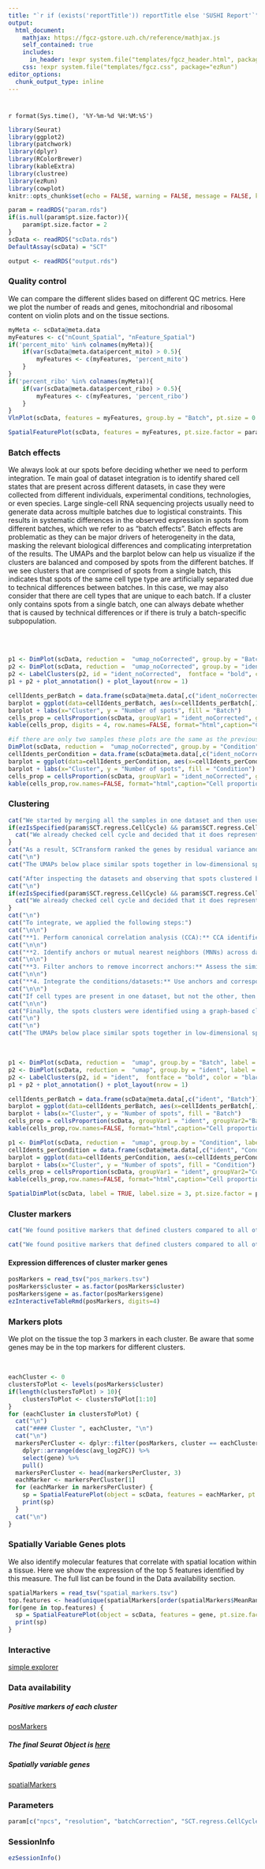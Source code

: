 ```yaml
---
title: "`r if (exists('reportTitle')) reportTitle else 'SUSHI Report'`"
output: 
  html_document:
    mathjax: https://fgcz-gstore.uzh.ch/reference/mathjax.js
    self_contained: true
    includes:
      in_header: !expr system.file("templates/fgcz_header.html", package="ezRun")
    css: !expr system.file("templates/fgcz.css", package="ezRun")
editor_options: 
  chunk_output_type: inline
---
```


# {.tabset}

`r format(Sys.time(), '%Y-%m-%d %H:%M:%S')`


```r
library(Seurat)
library(ggplot2)
library(patchwork)
library(dplyr)
library(RColorBrewer)
library(kableExtra)
library(clustree)
library(ezRun)
library(cowplot)
knitr::opts_chunk$set(echo = FALSE, warning = FALSE, message = FALSE, knitr.table.format = "html")
```

```r
param = readRDS("param.rds")
if(is.null(param$pt.size.factor)){
    param$pt.size.factor = 2
}
scData <- readRDS("scData.rds")
DefaultAssay(scData) = "SCT"

output <- readRDS("output.rds")
```


### Quality control

We can compare the different slides based on different QC metrics. Here we plot the number of reads and genes, mitochondrial and ribosomal content on violin plots and on the tissue sections. 

```r
myMeta <- scData@meta.data
myFeatures <- c("nCount_Spatial", "nFeature_Spatial")
if('percent_mito' %in% colnames(myMeta)){
    if(var(scData@meta.data$percent_mito) > 0.5){
        myFeatures <- c(myFeatures, 'percent_mito')
    }
}
if('percent_ribo' %in% colnames(myMeta)){
    if(var(scData@meta.data$percent_ribo) > 0.5){
        myFeatures <- c(myFeatures, 'percent_ribo')
    }
}
VlnPlot(scData, features = myFeatures, group.by = "Batch", pt.size = 0.001) + NoLegend() + plot_layout(ncol=2)
```

```r
SpatialFeaturePlot(scData, features = myFeatures, pt.size.factor = param$pt.size.factor)+ plot_layout(nrow=length(myFeatures), ncol=length(unique(scData$Batch))) & theme(legend.text = element_text(size = 6))
```


### Batch effects

We always look at our spots before deciding whether we need to perform integration. Te main goal of dataset integration is to identify shared cell states that are present across different datasets, in case they were collected from different individuals, experimental conditions, technologies, or even species. Large single-cell RNA sequencing projects usually need to generate data across multiple batches due to logistical constraints. This results in systematic differences in the observed expression in spots from different batches, which we refer to as “batch effects”. Batch effects are problematic as they can be major drivers of heterogeneity in the data, masking the relevant biological differences and complicating interpretation of the results.
The UMAPs and the barplot below can help us visualize if the clusters are balanced and composed by spots from the different batches. If we see clusters that are comprised of spots from a single batch, this indicates that spots of the same cell type type are artificially separated due to technical differences between batches. In this case, we may also consider that there are cell types that are unique to each batch. If a cluster only contains spots from a single batch, one can always debate whether that is caused by technical differences or if there is truly a batch-specific subpopulation.

<br/><br/>

```r
p1 <- DimPlot(scData, reduction =  "umap_noCorrected", group.by = "Batch", label = FALSE, pt.size = 1.5) + xlab("UMAP 1") + ylab("UMAP 2")
p2 <- DimPlot(scData, reduction =  "umap_noCorrected", group.by = "ident_noCorrected", label = FALSE, pt.size = 1.5) + labs(color = "ident_noCorrected") + NoLegend()
p2 <- LabelClusters(p2, id = "ident_noCorrected",  fontface = "bold", color = "black", size = 5)
p1 + p2 + plot_annotation() + plot_layout(nrow = 1)

cellIdents_perBatch = data.frame(scData@meta.data[,c("ident_noCorrected", "Batch")])
barplot = ggplot(data=cellIdents_perBatch, aes(x=cellIdents_perBatch[,1], fill=Batch)) + geom_bar(stat="Count")
barplot + labs(x="Cluster", y = "Number of spots", fill = "Batch")
cells_prop = cellsProportion(scData, groupVar1 = "ident_noCorrected", groupVar2 = "Batch")
kable(cells_prop, digits = 4, row.names=FALSE, format="html",caption="Cell proportions per batch") %>% kable_styling(bootstrap_options = "striped", full_width = F, position = "float_right")
```

```r
#if there are only two samples these plots are the same as the previous ones
DimPlot(scData, reduction =  "umap_noCorrected", group.by = "Condition") + xlab("UMAP 1") + ylab("UMAP 2")
cellIdents_perCondition = data.frame(scData@meta.data[,c("ident_noCorrected", "Condition")])
barplot = ggplot(data=cellIdents_perCondition, aes(x=cellIdents_perCondition[,1], fill=Condition)) + geom_bar(stat="Count")
barplot + labs(x="Cluster", y = "Number of spots", fill = "Condition")
cells_prop = cellsProportion(scData, groupVar1 = "ident_noCorrected", groupVar2 = "Condition")
kable(cells_prop,row.names=FALSE, format="html",caption="Cell proportions per condition") %>% kable_styling(bootstrap_options = "striped", full_width = F, position = "float_right")
```

### Clustering

```r
cat("We started by merging all the samples in one dataset and then used the SCtransform method from the Seurat package for normalizing, estimating the variance of the raw filtered data, and identifying the most variable genes. By default, SCtransform accounts for cellular sequencing depth, or nUMIs.")
if(ezIsSpecified(param$SCT.regress.CellCycle) && param$SCT.regress.CellCycle) {
  cat("We already checked cell cycle and decided that it does represent a major source of variation in our data, and this may influence clustering. Therefore, we regressed out variation due to cell cycle")
}
cat("As a result, SCTransform ranked the genes by residual variance and returned the 3000 most variant genes. Next, we performed PCA on the scaled data using the previously determined variable features. Taking as a distance metric the previously identified PCs, the spots clusters were then identified using a graph-based clustering approach where the spots are embedded in a graph structure - for example a K-nearest neighbor (KNN) graph, with edges drawn between spots with similar feature expression patterns, and then attempt to partition this graph into highly interconnected ‘communities’. The resolution is an important argument that sets the \"granularity\" of the downstream clustering and will need to be optimized for every individual experiment. Increased resolution values lead to a greater number of clusters, which is often required for larger datasets.\n")
cat("\n")
cat("The UMAPs below place similar spots together in low-dimensional space. The first UMAP represents spots according to the condition and the second one shows the graph-based common clusters that were found among the datasets.\n")
```


```r
cat("After inspecting the datasets and observing that spots clustered by sample we decided to integrate samples using shared highly variable genes. Oftentimes, when clustering spots from multiple conditions there are condition-specific clusters and integration can help ensure the same cell types cluster together.\n We started by normalizing, estimating the variance of the raw filtered data, and identifying the most variable genes in each sample separately. For this, we used the SCtransform method from the Seurat package which accounts for cellular sequencing depth, or nUMIs by default.")
cat("\n")
if(ezIsSpecified(param$SCT.regress.CellCycle) && param$SCT.regress.CellCycle) {
  cat("We already checked cell cycle and decided that it does represent a major source of variation in our data, and this may influence clustering. Therefore, we regressed out variation due to cell cycle")
}
cat("\n")
cat("To integrate, we applied the following steps:")
cat("\n\n")
cat("**1. Perform canonical correlation analysis (CCA):** CCA identifies shared sources of variation between the conditions/groups. It is a form of PCA, in that it identifies the greatest sources of variation in the data, but only if it is shared or conserved across the conditions/groups (using the 3000 most variant genes from each sample).")
cat("\n\n")
cat("**2. Identify anchors or mutual nearest neighbors (MNNs) across datasets (sometimes incorrect anchors are identified):** MNNs are like good friends. For each cell in one sample, the cell's closest neighbor in the other sample is identified based on gene expression values as it's best neighbor.The reciprical analysis is performed, and if the two spots are 'best friends' in both directions, then those spots will be marked as anchors to 'anchor' the two datasets together.")
cat("\n\n")
cat("**3. Filter anchors to remove incorrect anchors:** Assess the similarity between anchor pairs by the overlap in their local neighborhoods (incorrect anchors will have low scores)")
cat("\n\n")
cat("**4. Integrate the conditions/datasets:** Use anchors and corresponding scores to transform the cell expression values, allowing for the integration of the different samples.")
cat("\n\n")
cat("If cell types are present in one dataset, but not the other, then the spots will still appear as a separate sample-specific cluster.")
cat("\n\n")
cat("Finally, the spots clusters were identified using a graph-based clustering approach where the spots are embedded in a graph structure - for example a K-nearest neighbor (KNN) graph, with edges drawn between spots with similar feature expression patterns, and then attempt to partition this graph into highly interconnected ‘communities’. The resolution is an important argument that sets the \"granularity\" of the downstream clustering and will need to be optimized for every individual experiment. Increased resolution values lead to a greater number of clusters, which is often required for larger datasets.")
cat("\n")
cat("\n")
cat("The UMAPs below place similar spots together in low-dimensional space after the integration of the datasets. The first UMAP represents spots according to the condition and the second UMAP shows the graph-based common clusters that were found among the datasets. The presence of visual clusters containing spots from the different datasets provides a comforting illusion that the integration was successful.")
```
<br/>

```r
p1 <- DimPlot(scData, reduction =  "umap", group.by = "Batch", label = FALSE, pt.size = 1.5) + xlab("UMAP 1") + ylab("UMAP 2")
p2 <- DimPlot(scData, reduction =  "umap", group.by = "ident", label = FALSE, pt.size = 1.5) + labs(color = "ident") + NoLegend()
p2 <- LabelClusters(p2, id = "ident",  fontface = "bold", color = "black", size = 5)
p1 + p2 + plot_annotation() + plot_layout(nrow = 1)

cellIdents_perBatch = data.frame(scData@meta.data[,c("ident", "Batch")])
barplot = ggplot(data=cellIdents_perBatch, aes(x=cellIdents_perBatch[,1], fill=Batch)) + geom_bar(stat="Count")
barplot + labs(x="Cluster", y = "Number of spots", fill = "Batch")
cells_prop = cellsProportion(scData, groupVar1 = "ident", groupVar2="Batch")
kable(cells_prop,row.names=FALSE, format="html",caption="Cell proportions") %>% kable_styling(bootstrap_options = "striped", full_width = F, position = "float_right")
```

```r
p1 <- DimPlot(scData, reduction =  "umap", group.by = "Condition", label = FALSE, pt.size = 1.5) + xlab("UMAP 1") + ylab("UMAP 2")
cellIdents_perCondition = data.frame(scData@meta.data[,c("ident", "Condition")])
barplot = ggplot(data=cellIdents_perCondition, aes(x=cellIdents_perCondition[,1], fill=Condition)) + geom_bar(stat="Count")
barplot + labs(x="Cluster", y = "Number of spots", fill = "Condition")
cells_prop = cellsProportion(scData, groupVar1 = "ident", groupVar2="Condition")
kable(cells_prop,row.names=FALSE, format="html",caption="Cell proportions") %>% kable_styling(bootstrap_options = "striped", full_width = F, position = "float_right")
```

```r
SpatialDimPlot(scData, label = TRUE, label.size = 3, pt.size.factor = param$pt.size.factor) & NoLegend()
```


### Cluster markers

```r
cat("We found positive markers that defined clusters compared to all other spots via differential expression. The test we used was the Wilcoxon Rank Sum test. Genes with an average, at least 0.25-fold difference (log-scale) between the spots in the tested cluster and the rest of the spots and an adjusted p-value < 0.05 were declared as significant.")
```

```r
cat("We found positive markers that defined clusters compared to all other spots via differential expression using a logistic regression test and including in the model the cell cycle as the batch effect. Genes with an average, at least 0.25-fold difference (log-scale) between the spots in the tested cluster and the rest of the spots and an adjusted p-value < 0.05 were declared as significant.")
```

#### Expression differences of cluster marker genes

```r
posMarkers = read_tsv("pos_markers.tsv")
posMarkers$cluster = as.factor(posMarkers$cluster)
posMarkers$gene = as.factor(posMarkers$gene)
ezInteractiveTableRmd(posMarkers, digits=4)
```

### Markers plots

We plot on the tissue the top 3 markers in each cluster. Be aware that some genes may be in the top markers for different clusters.

<br/>
```r
eachCluster <- 0
clustersToPlot <- levels(posMarkers$cluster)
if(length(clustersToPlot) > 10){
    clustersToPlot <- clustersToPlot[1:10]
}
for (eachCluster in clustersToPlot) {
  cat("\n")
  cat("#### Cluster ", eachCluster, "\n")
  cat("\n")
  markersPerCluster <- dplyr::filter(posMarkers, cluster == eachCluster) %>%
    dplyr::arrange(desc(avg_log2FC)) %>%
    select(gene) %>%
    pull()
  markersPerCluster <- head(markersPerCluster, 3)
  eachMarker <- markersPerCluster[1]
  for (eachMarker in markersPerCluster) {
    sp = SpatialFeaturePlot(object = scData, features = eachMarker, pt.size.factor = param$pt.size.factor, alpha = c(0.1, 1))
    print(sp)
  }
  cat("\n")
}
```

### Spatially Variable Genes plots 

We also identify molecular features that correlate with spatial location within a tissue. Here we show the expression of the top 5 features identified by this measure. The full list can be found in the Data availability section.

```r
spatialMarkers = read_tsv("spatial_markers.tsv")
top.features <- head(unique(spatialMarkers[order(spatialMarkers$MeanRank),'GeneSymbol']),5)$GeneSymbol
for(gene in top.features) {
  sp = SpatialFeaturePlot(object = scData, features = gene, pt.size.factor = param$pt.size.factor, alpha = c(0.1, 1))
  print(sp)
}
```

### Interactive
[simple explorer](`r {paste0("https://fgcz-shiny.uzh.ch/exploreSpatial", "/?data=",dirname(output$getColumn("Static Report")), "/scData.rds")}`){target="_blank"}


### Data availability

##### Positive markers of each cluster

[posMarkers](pos_markers.tsv)

##### The final Seurat Object is [here](scData.rds)

##### Spatially variable genes

[spatialMarkers](spatial_markers.tsv)


### Parameters

```r
param[c("npcs", "resolution", "batchCorrection", "SCT.regress.CellCycle", "DE.method", "DE.regress")]
```


### SessionInfo
```r
ezSessionInfo()
```

